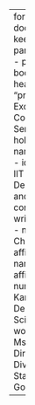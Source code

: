 ---
format: 
  pdf:
    documentclass: scrartcl
    keep-tex: true
    template-partials: 
      - partials/title.tex
      - partials/before-body.tex
    include-in-header: 
      - file: "preamble.tex"
title: "The Excess Sensitivity of Consumption to Sentiments: Does the PIH hold for India?"
author: 
  - name: Nithin.M
    affiliations:
      - id: kgp
        number: 1
        name: IIT Kharagpur
        department: Department of Humanities and Social Sciences
    corresponding: true
    email: write2nithinm@iitkgp.ac.in
  - name: Dr. Siddhartha Chattopadhyay
    affiliations:
      - ref: kgp
  - name: Dr. Sohini Sahu
    affiliations:
      - id: kanp
        number: 2
        name: IIT Kanpur
        department: Department of Economic Sciences 
thanks: "Authors would like to thank Ms. Monami Mitra, Director, Price Statistics Division, National Statistical Office, Government of India"
    

---